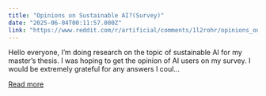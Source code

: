 ```yaml
---
title: "Opinions on Sustainable AI?(Survey)"
date: "2025-06-04T00:11:57.000Z"
link: "https://www.reddit.com/r/artificial/comments/1l2rohr/opinions_on_sustainable_aisurvey/"
---
```


Hello everyone, I’m doing research on the topic of sustainable AI for my master’s thesis. I was hoping to get the opinion of AI users on my survey. I would be extremely grateful for any answers I coul...

[Read more](https://www.reddit.com/r/artificial/comments/1l2rohr/opinions_on_sustainable_aisurvey/)
